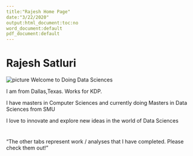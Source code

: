 ```yaml
---
title:"Rajesh Home Page"
date:"3/22/2020"
output:html_document:toc:no
word_document:default
pdf_document:default
---
```



# Rajesh Satluri
![picture](C:/Personal/SMU/DDS6306/Unit12/rajeshsk.github.io/drpepper.jpg)
Welcome to Doing Data Sciences

I am from Dallas,Texas. Works for KDP.

I have masters in Computer Sciences and currently doing Masters in Data Sciences from SMU

I love to innovate and explore new ideas in the world of Data Sciences

#
#
#
#
#
#
#
#
#
#
#
#
#




“The other tabs represent work / analyses that I have completed.  Please check them out!”